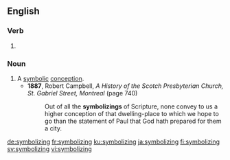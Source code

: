 
==English==

===Verb===
{{head|en|present participle}}

# {{present participle of|symbolize|lang=en}}

===Noun===
{{en-noun}}

# A [[symbolic]] [[conception]].
#* '''1887''', Robert Campbell, ''A History of the Scotch Presbyterian Church, St. Gabriel Street, Montreal'' (page 740)
#*: Out of all the '''symbolizings''' of Scripture, none convey to us a higher conception of that dwelling-place to which we hope to go than the statement of Paul that God hath prepared for them a city.

[[de:symbolizing]]
[[fr:symbolizing]]
[[ku:symbolizing]]
[[ja:symbolizing]]
[[fi:symbolizing]]
[[sv:symbolizing]]
[[vi:symbolizing]]